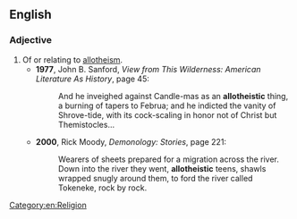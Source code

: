 ==English==

===Adjective===
{{en-adj}}
# Of or relating to [[allotheism]].
#* '''1977''', John B. Sanford, ''View from This Wilderness: American Literature As History'', page 45:
#*: And he inveighed against Candle-mas as an '''allotheistic''' thing, a burning of tapers to Februa; and he indicted the vanity of Shrove-tide, with its cock-scaling in honor not of Christ but Themistocles...
#* '''2000''', Rick Moody, ''Demonology: Stories'', page 221:
#*: Wearers of sheets prepared for a migration across the river. Down into the river they went, '''allotheistic''' teens, shawls wrapped snugly around them, to ford the river called Tokeneke, rock by rock.

[[Category:en:Religion]]